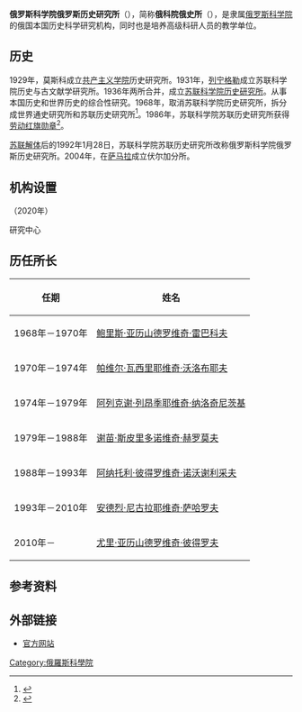 {{Infobox organization
| name         = 俄罗斯科学院俄罗斯历史研究所
| logo         = 
| image        = 
| map          = 
| formation    = 1936年2月15日
| founder      = 
| type         = 研究所
| headquarters = {{RUS}}[[莫斯科|莫斯科]][[西南行政区_(莫斯科)|西南行政区]]德米特里·乌里扬诺夫路19号
| location     = 
| coordinates  = {{coord|55|41|21|N|37|34|21|E|type:landmark_region:RU|display=inline,title}}
| leader_title = 所长
| leader_name  = [[尤里·亚历山德罗维奇·彼得罗夫|尤·亚·彼得罗夫]]
| key_people   = 
| parent_organization = [[俄罗斯科学院|俄罗斯科学院]]
| website      = {{URL|http://www.iriran.ru/}}
}}
{{组织奖励|{{劳动红旗勋章|type=organization}}}}
'''俄罗斯科学院俄罗斯历史研究所'''（{{lang-ru|Институт российской истории РАН}}），简称'''俄科院俄史所'''（{{lang|ru|ИРИ РАН}}），是隶属[[俄罗斯科学院|俄罗斯科学院]]的俄国本国历史科学研究机构，同时也是培养高级科研人员的教学单位。
==历史==
1929年，莫斯科成立[[共产主义学院|共产主义学院]]历史研究所。1931年，[[列宁格勒|列宁格勒]]成立苏联科学院历史与古文献学研究所。1936年两所合并，成立[[苏联科学院历史研究所|苏联科学院历史研究所]]。从事本国历史和世界历史的综合性研究。1968年，取消苏联科学院历史研究所，拆分成世界通史研究所和苏联历史研究所<ref>{{cite journal |author=刘波 |title=俄科学院俄罗斯历史研究所的科研组织结构 |journal=西伯利亚研究 |date=2015 |issue=3 |pages=59-62 |issn=1008-0961}}</ref>。1986年，苏联科学院苏联历史研究所获得[[劳动红旗勋章|劳动红旗勋章]]<ref>{{cite web |title=Институт российской истории Российской академии наук |url=http://www.ras.ru/rotonda/9479a594-12df-4525-86d0-cce01b794eba.aspx |publisher=РАН |accessdate=2020-10-06 |language=ru |archive-date=2020-09-30 |archive-url=https://web.archive.org/web/20200930232638/https://www.ras.ru/rotonda/9479a594-12df-4525-86d0-cce01b794eba.aspx |dead-url=no }}</ref>。

[[苏联解体|苏联解体]]后的1992年1月28日，苏联科学院苏联历史研究所改称俄罗斯科学院俄罗斯历史研究所。2004年，在[[萨马拉|萨马拉]]成立伏尔加分所。
==机构设置==
（2020年）
;研究中心
{{columns-list|2|
*古罗斯史研究中心
*俄国封建史研究中心
*19世纪至20世纪初俄国史研究中心
*俄罗斯领土和人口史研究中心
*祖国文化研究中心
*俄罗斯宗教和教会史研究中心
*俄罗斯军事史研究中心
*“国际关系中的俄罗斯”研究中心
*俄罗斯各民族史和民族关系史研究中心
*俄罗斯历史科学研究中心
*俄罗斯当代政治史研究中心
*20世纪俄罗斯史料出版中心
*俄罗斯史料研究中心
*经济史研究中心
*俄罗斯社会史研究中心
}}
==历任所长==
{| class="wikitable"
! 任期||姓名
|-
|1968年－1970年||[[鲍里斯·亚历山德罗维奇·雷巴科夫|鲍里斯·亚历山德罗维奇·雷巴科夫]]
|-
|1970年－1974年||[[帕维尔·瓦西里耶维奇·沃洛布耶夫|帕维尔·瓦西里耶维奇·沃洛布耶夫]]
|-
|1974年－1979年||[[阿列克谢·列昂季耶维奇·纳洛奇尼茨基|阿列克谢·列昂季耶维奇·纳洛奇尼茨基]]
|-
|1979年－1988年||[[谢苗·斯皮里多诺维奇·赫罗莫夫|谢苗·斯皮里多诺维奇·赫罗莫夫]]
|-
|1988年－1993年||[[阿纳托利·彼得罗维奇·诺沃谢利采夫|阿纳托利·彼得罗维奇·诺沃谢利采夫]]
|-
|1993年－2010年||[[安德烈·尼古拉耶维奇·萨哈罗夫|安德烈·尼古拉耶维奇·萨哈罗夫]]
|-
|2010年－||[[尤里·亚历山德罗维奇·彼得罗夫|尤里·亚历山德罗维奇·彼得罗夫]]
|}
==参考资料==
{{reflist}}
==外部链接==
*[http://www.iriran.ru/ 官方网站] {{Wayback|url=http://www.iriran.ru/ |date=20201113030141 }}
{{Authority control}}
[[Category:俄羅斯科學院|Category:俄羅斯科學院]]